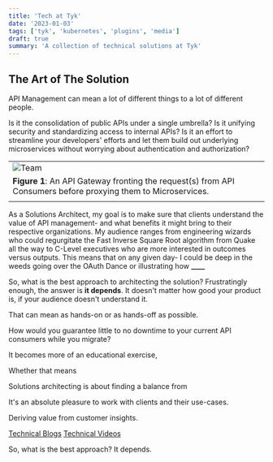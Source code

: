 ```yaml
---
title: 'Tech at Tyk'
date: '2023-01-03'
tags: ['tyk', 'kubernetes', 'plugins', 'media']
draft: true
summary: 'A collection of technical solutions at Tyk'
---
```


## The Art of The Solution

API Management can mean a lot of different things to a lot of different people.

Is it the consolidation of public APIs under a single umbrella? Is it unifying security and standardizing access to internal APIs? Is it an effort to streamline your developers' efforts and let them build out underlying microservices without worrying about authentication and authorization?

|                                                                                                                |
| -------------------------------------------------------------------------------------------------------------- |
| <Image alt="Team" src="/static/images/tech-at-tyk-blog/api_gateway.png" width={946} height={413} />            |
| **Figure 1**: An API Gateway fronting the request(s) from API Consumers before proxying them to Microservices. |
|                                                                                                                |

As a Solutions Architect, my goal is to make sure that clients understand the value of API management- and what benefits it might bring to their respective organizations. My audience ranges from engineering wizards who could regurgitate the Fast Inverse Square Root algorithm from Quake all the way to C-Level executives who are more interested in outcomes versus outputs. This means that on any given day- I could be deep in the weeds going over the OAuth Dance or illustrating how ****\_\_\_\_****

So, what is the best approach to architecting the solution? Frustratingly enough, the answer is **it depends**. It doesn't matter how good your product is, if your audience doesn't understand it.

That can mean as hands-on or as hands-off as possible.

How would you guarantee little to no downtime to your current API consumers while you migrate?

It becomes more of an educational exercise,

Whether that means

Solutions architecting is about finding a balance from

It's an absolute pleasure to work with clients and their use-cases.

Deriving value from customer insights.

[Technical Blogs](https://tyk.io/blog/author/jiatyk-io/)
[Technical Videos](https://www.youtube.com/watch?v=48UzMOqVq4k&list=PLjCJtqjjSdAe9ZfkbbK_kuzUJD5_nMpIJ&index=1)

So, what is the best approach? It depends.
